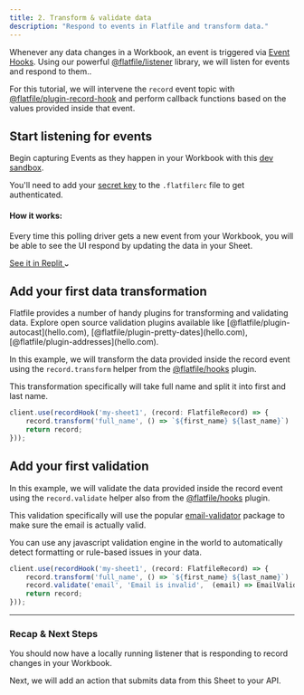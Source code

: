 ```yaml
---
title: 2. Transform & validate data
description: "Respond to events in Flatfile and transform data."
---
```


Whenever any data changes in a Workbook, an event is triggered via <Tooltip tip="Learn more about Events">[Event Hooks](../concepts/events)</Tooltip>. 
Using our powerful [@flatfile/listener](https://www.npmjs.com/package/@flatfile/listener) library, we will listen for events and respond to them..

For this tutorial, we will intervene the `record` event topic with [@flatfile/plugin-record-hook](https://www.npmjs.com/package/@flatfile/plugin-record-hook) and perform callback functions
based on the values provided inside that event.

## Start listening for events

Begin capturing Events as they happen in your Workbook with this [dev sandbox](https://replit.com/@AshleyMulligan/BogusFinancialAssembler#index.ts). 

<Info>You'll need to add your [secret key](../security/authentication) to the `.flatfilerc` file to get authenticated.</Info>

#### How it works: 

Every time this polling driver gets a new event from your Workbook, you will be able to see 
the UI respond by updating the data in your Sheet.


<a target="_blank" class="group px-4 py-1.5 relative inline-flex items-center rounded-full shadow-sm text-sm font-medium" 
href="https://replit.com/@AshleyMulligan/BogusFinancialAssembler#index.ts">
    <span class="absolute inset-0 bg-primary-dark rounded-full group-hover:opacity-[0.9]"></span>
    <span class="z-10 mr-2 text-white">See it in Replit</span>
    <svg width="6" height="3" class="h-2 overflow-visible -rotate-90 text-white" aria-hidden="true"><path d="M0 0L3 3L6 0" fill="none" stroke="currentColor" stroke-width="1.5" stroke-linecap="round"></path></svg>
</a>

## Add your first data transformation

<Tip>
  Flatfile provides a number of handy plugins for transforming and validating data. Explore open source validation plugins available like 
  [@flatfile/plugin-autocast](hello.com), [@flatfile/plugin-pretty-dates](hello.com), [@flatfile/plugin-addresses](hello.com).
</Tip>

In this example, we will transform the data provided inside the record event using the `record.transform` helper 
from the [@flatfile/hooks](https://www.npmjs.com/package/@flatfile/hooks) plugin.

This transformation specifically will take full name and split it into first and last name.

```jsx
client.use(recordHook('my-sheet1', (record: FlatfileRecord) => {
	record.transform('full_name', () => `${first_name} ${last_name}`)
	return record;
}));
```

## Add your first validation

In this example, we will validate the data provided inside the record event using the `record.validate` helper 
also from the [@flatfile/hooks](https://www.npmjs.com/package/@flatfile/hooks) plugin.

This validation specifically will use the popular [email-validator](https://www.npmjs.com/package/email-validator) package 
to make sure the email is actually valid.

<Tip>
You can use any javascript validation engine in the world to automatically detect formatting or rule-based issues 
in your data.
</Tip>


```jsx
client.use(recordHook('my-sheet1', (record: FlatfileRecord) => {
	record.transform('full_name', () => `${first_name} ${last_name}`)
	record.validate('email', 'Email is invalid',  (email) => EmailValidator.validate(email))
	return record;
}));
```

---

### Recap & Next Steps

You should now have a locally running listener that is responding to record changes in your Workbook.

Next, we will add an action that submits data from this Sheet to your API.
